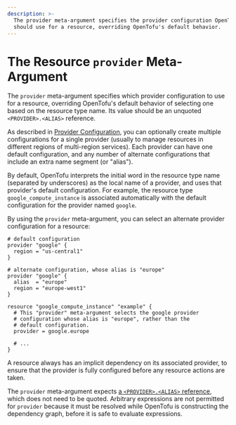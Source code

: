 ```yaml
---
description: >-
  The provider meta-argument specifies the provider configuration OpenTofu
  should use for a resource, overriding OpenTofu's default behavior.
---
```


# The Resource `provider` Meta-Argument

The `provider` meta-argument specifies which provider configuration to use for a resource,
overriding OpenTofu's default behavior of selecting one based on the resource
type name. Its value should be an unquoted `<PROVIDER>.<ALIAS>` reference.

As described in [Provider Configuration](/docs/language/providers/configuration), you can optionally
create multiple configurations for a single provider (usually to manage
resources in different regions of multi-region services). Each provider can have
one default configuration, and any number of alternate configurations that
include an extra name segment (or "alias").

By default, OpenTofu interprets the initial word in the resource type name
(separated by underscores) as the local name of a provider, and uses that
provider's default configuration. For example, the resource type
`google_compute_instance` is associated automatically with the default
configuration for the provider named `google`.

By using the `provider` meta-argument, you can select an alternate provider
configuration for a resource:

```hcl
# default configuration
provider "google" {
  region = "us-central1"
}

# alternate configuration, whose alias is "europe"
provider "google" {
  alias  = "europe"
  region = "europe-west1"
}

resource "google_compute_instance" "example" {
  # This "provider" meta-argument selects the google provider
  # configuration whose alias is "europe", rather than the
  # default configuration.
  provider = google.europe

  # ...
}
```

A resource always has an implicit dependency on its associated provider, to
ensure that the provider is fully configured before any resource actions
are taken.

The `provider` meta-argument expects
[a `<PROVIDER>.<ALIAS>` reference](/docs/language/providers/configuration#referring-to-alternate-provider-configurations),
which does not need to be quoted. Arbitrary expressions are not permitted for
`provider` because it must be resolved while OpenTofu is constructing the
dependency graph, before it is safe to evaluate expressions.
